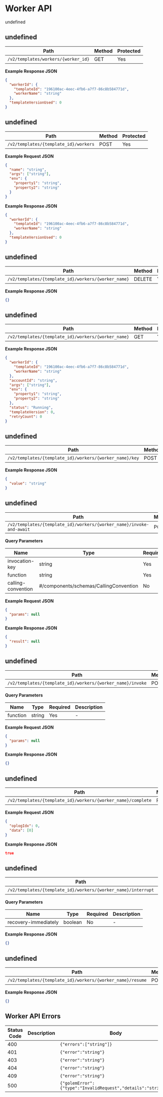 # Worker API

undefined

## undefined

| Path                                | Method | Protected |
| ----------------------------------- | ------ | --------- |
| `/v2/templates/workers/{worker_id}` | GET    | Yes       |

**Example Response JSON**

```json copy
{
  "workerId": {
    "templateId": "196100ac-4eec-4fb6-a7f7-86c8b584771d",
    "workerName": "string"
  },
  "templateVersionUsed": 0
}
```

## undefined

| Path                                  | Method | Protected |
| ------------------------------------- | ------ | --------- |
| `/v2/templates/{template_id}/workers` | POST   | Yes       |

**Example Request JSON**

```json copy
{
  "name": "string",
  "args": ["string"],
  "env": {
    "property1": "string",
    "property2": "string"
  }
}
```

**Example Response JSON**

```json copy
{
  "workerId": {
    "templateId": "196100ac-4eec-4fb6-a7f7-86c8b584771d",
    "workerName": "string"
  },
  "templateVersionUsed": 0
}
```

## undefined

| Path                                                | Method | Protected |
| --------------------------------------------------- | ------ | --------- |
| `/v2/templates/{template_id}/workers/{worker_name}` | DELETE | Yes       |

**Example Response JSON**

```json copy
{}
```

## undefined

| Path                                                | Method | Protected |
| --------------------------------------------------- | ------ | --------- |
| `/v2/templates/{template_id}/workers/{worker_name}` | GET    | Yes       |

**Example Response JSON**

```json copy
{
  "workerId": {
    "templateId": "196100ac-4eec-4fb6-a7f7-86c8b584771d",
    "workerName": "string"
  },
  "accountId": "string",
  "args": ["string"],
  "env": {
    "property1": "string",
    "property2": "string"
  },
  "status": "Running",
  "templateVersion": 0,
  "retryCount": 0
}
```

## undefined

| Path                                                    | Method | Protected |
| ------------------------------------------------------- | ------ | --------- |
| `/v2/templates/{template_id}/workers/{worker_name}/key` | POST   | Yes       |

**Example Response JSON**

```json copy
{
  "value": "string"
}
```

## undefined

| Path                                                                 | Method | Protected |
| -------------------------------------------------------------------- | ------ | --------- |
| `/v2/templates/{template_id}/workers/{worker_name}/invoke-and-await` | POST   | Yes       |

**Query Parameters**

| Name               | Type                                   | Required | Description |
| ------------------ | -------------------------------------- | -------- | ----------- |
| invocation-key     | string                                 | Yes      | -           |
| function           | string                                 | Yes      | -           |
| calling-convention | #/components/schemas/CallingConvention | No       | -           |

**Example Request JSON**

```json copy
{
  "params": null
}
```

**Example Response JSON**

```json copy
{
  "result": null
}
```

## undefined

| Path                                                       | Method | Protected |
| ---------------------------------------------------------- | ------ | --------- |
| `/v2/templates/{template_id}/workers/{worker_name}/invoke` | POST   | Yes       |

**Query Parameters**

| Name     | Type   | Required | Description |
| -------- | ------ | -------- | ----------- |
| function | string | Yes      | -           |

**Example Request JSON**

```json copy
{
  "params": null
}
```

**Example Response JSON**

```json copy
{}
```

## undefined

| Path                                                         | Method | Protected |
| ------------------------------------------------------------ | ------ | --------- |
| `/v2/templates/{template_id}/workers/{worker_name}/complete` | POST   | Yes       |

**Example Request JSON**

```json copy
{
  "oplogIdx": 0,
  "data": [0]
}
```

**Example Response JSON**

```json copy
true
```

## undefined

| Path                                                          | Method | Protected |
| ------------------------------------------------------------- | ------ | --------- |
| `/v2/templates/{template_id}/workers/{worker_name}/interrupt` | POST   | Yes       |

**Query Parameters**

| Name                 | Type    | Required | Description |
| -------------------- | ------- | -------- | ----------- |
| recovery-immediately | boolean | No       | -           |

**Example Response JSON**

```json copy
{}
```

## undefined

| Path                                                       | Method | Protected |
| ---------------------------------------------------------- | ------ | --------- |
| `/v2/templates/{template_id}/workers/{worker_name}/resume` | POST   | Yes       |

**Example Response JSON**

```json copy
{}
```

## Worker API Errors

| Status Code | Description | Body                                                          |
| ----------- | ----------- | ------------------------------------------------------------- |
| 400         |             | `{"errors":["string"]}`                                       |
| 401         |             | `{"error":"string"}`                                          |
| 403         |             | `{"error":"string"}`                                          |
| 404         |             | `{"error":"string"}`                                          |
| 409         |             | `{"error":"string"}`                                          |
| 500         |             | `{"golemError":{"type":"InvalidRequest","details":"string"}}` |
